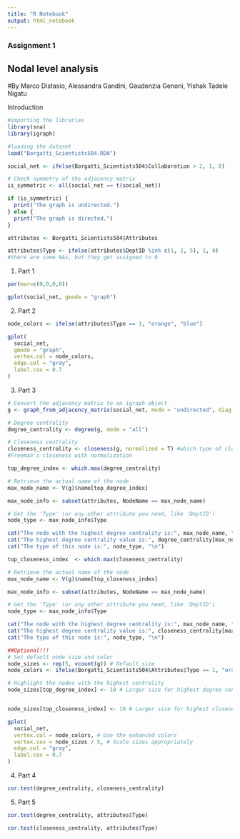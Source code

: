 ---
title: "R Notebook"
output: html_notebook
---

### Assignment 1
## Nodal level analysis

#By Marco Distasio, Alessandra Gandini, Gaudenzia Genoni, Yishak Tadele Nigatu


Introduction

```{r}
#importing the libraries
library(sna)
library(igraph)
```


```{r}
#loading the dataset
load("Borgatti_Scientists504.RDA")
```

```{r}
social_net <- ifelse(Borgatti_Scientists504$Collaboration > 2, 1, 0)
```

```{r}
# Check symmetry of the adjacency matrix
is_symmetric <- all(social_net == t(social_net))

if (is_symmetric) {
  print("The graph is undirected.")
} else {
  print("The graph is directed.")
}
```


```{r}
attributes <- Borgatti_Scientists504$Attributes
```

```{r}
attributes$Type <- ifelse(attributes$DeptID %in% c(1, 2, 5), 1, 0)
#there are some NAs, but they get assigned to 0
```



1. Part 1

```{r}
par(mar=c(0,0,0,0))
```

```{r}
gplot(social_net, gmode = "graph")
```


2. Part 2

```{r}
node_colors <- ifelse(attributes$Type == 1, "orange", "blue")
```

```{r}
gplot(
  social_net,
  gmode = "graph",
  vertex.col = node_colors, 
  edge.col = "gray",        
  label.cex = 0.7          
)
```


3. Part 3

```{r}
# Convert the adjacency matrix to an igraph object
g <- graph_from_adjacency_matrix(social_net, mode = "undirected", diag = FALSE)
```

```{r}
# Degree centrality
degree_centrality <- degree(g, mode = "all")
```


```{r}
# Closeness centrality
closeness_centrality <- closeness(g, normalized = T) #which type of closeness?
#Freeman's closeness with normalization
```


```{r}
top_degree_index <- which.max(degree_centrality)

# Retrieve the actual name of the node
max_node_name <- V(g)$name[top_degree_index]

max_node_info <- subset(attributes, NodeName == max_node_name)

# Get the 'Type' (or any other attribute you need, like 'DeptID')
node_type <- max_node_info$Type

cat("The node with the highest degree centrality is:", max_node_name, "\n")
cat("The highest degree centrality value is:", degree_centrality[max_node_index], "\n")
cat("The type of this node is:", node_type, "\n")
```


```{r}
top_closeness_index  <- which.max(closeness_centrality)

# Retrieve the actual name of the node
max_node_name <- V(g)$name[top_closeness_index]

max_node_info <- subset(attributes, NodeName == max_node_name)

# Get the 'Type' (or any other attribute you need, like 'DeptID')
node_type <- max_node_info$Type

cat("The node with the highest degree centrality is:", max_node_name, "\n")
cat("The highest degree centrality value is:", closeness_centrality[max_node_index], "\n")
cat("The type of this node is:", node_type, "\n")
```


```{r}
##Optional!!!
# Set default node size and color
node_sizes <- rep(5, vcount(g)) # Default size
node_colors <- ifelse(Borgatti_Scientists504$Attributes$Type == 1, "orange", "blue") # Existing colors

# Highlight the nodes with the highest centrality
node_sizes[top_degree_index] <- 10 # Larger size for highest degree centrality


node_sizes[top_closeness_index] <- 10 # Larger size for highest closeness centrality

gplot(
  social_net,
  vertex.col = node_colors, # Use the enhanced colors
  vertex.cex = node_sizes / 5, # Scale sizes appropriately
  edge.col = "gray",
  label.cex = 0.7
)


```


4. Part 4

```{r}
cor.test(degree_centrality, closeness_centrality)
```


5. Part 5

```{r}
cor.test(degree_centrality, attributes$Type)
```

```{r}
cor.test(closeness_centrality, attributes$Type)
```






